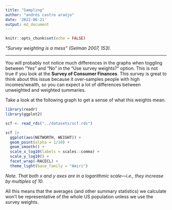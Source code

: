 ```yaml
---
title: "Sampling"
author: "andrés castro araújo"
date: '2022-06-21'
output: md_document
---
```


```r
knitr::opts_chunk$set(echo = FALSE)
```

*"Survey weighting is a mess" (Gelman 2007, 153).*

------------------------------------------------------------------------

You will probably not notice much differences in the graphs when toggling between "Yes" and "No" in the "Use survey weights?" option. This is not true if you look at the **Survey of Consumer Finances**. This survey is great to think about this issue because it over-samples people with high incomes/wealth, so you can expect a lot of differences between unweighted and weighted summaries.

Take a look at the following graph to get a sense of what this weights mean.

```r
library(readr)
library(ggplot2)

scf <- read_rds("../datasets/scf.rds")

scf |> 
  ggplot(aes(NETWORTH, WEIGHT)) + 
  geom_point(alpha = 1/10) +
  geom_smooth() +
  scale_x_log10(labels = scales::comma) + 
  scale_y_log10() + 
  facet_wrap(~RACECL) + 
  theme_light(base_family = "Amiri")
```

*Note. That both* $x$ *and* $y$ *axes are in a logarithmic scale---i.e., they increase by multiples of 10.*

All this means that the averages (and other summary statistics) we calculate won't be representative of the whole US population unless we use the survey weights.
